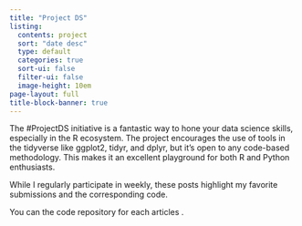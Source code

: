 ```yaml
---
title: "Project DS"
listing:
  contents: project
  sort: "date desc"
  type: default
  categories: true
  sort-ui: false
  filter-ui: false
  image-height: 10em
page-layout: full
title-block-banner: true
---
```


The #ProjectDS initiative is a fantastic way to hone your data science skills, especially in the R ecosystem. The project encourages the use of tools in the tidyverse like ggplot2, tidyr, and dplyr, but it's open to any code-based methodology. This makes it an excellent playground for both R and Python enthusiasts.

While I regularly participate in weekly, these posts highlight my favorite submissions and the corresponding code.

::: callout-tip
You can the code repository for each articles .
:::
